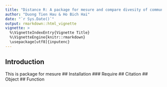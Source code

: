 ```yaml
---
title: "Distance R: A package for mesure and compare divesity of community"
author: "Duong Tien Hau & Ho Bich Hai"
date: "`r Sys.Date()`"
output: rmarkdown::html_vignette
vignette: >
  %\VignetteIndexEntry{Vignette Title}
  %\VignetteEngine{knitr::rmarkdown}
  \usepackage[utf8]{inputenc}
---
```

## Introduction
This is package for mesure 
## Installation
### Require
## Citation
## Object
## Function
